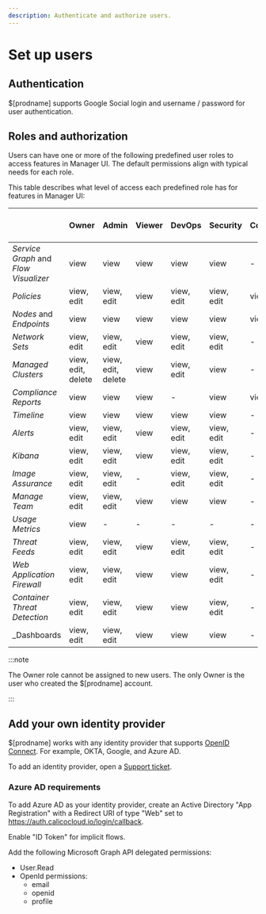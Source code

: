 ```yaml
---
description: Authenticate and authorize users.
---
```


# Set up users

## Authentication

$[prodname] supports Google Social login and username / password for user authentication.

## Roles and authorization

Users can have one or more of the following predefined user roles to access features in Manager UI.
The default permissions align with typical needs for each role.

This table describes what level of access each predefined role has for features in Manager UI:

|                                       | Owner              | Admin              | Viewer | DevOps     | Security   | Compliance | Usage Metrics | Image Assurance Admin | Dashboards Admin |
| ------------------------------------- | ------------------ | ------------------ | ------ | ---------- | ---------- | ---------- | ------------- | --------------------- | ---------------- |
| _Service Graph_ and _Flow Visualizer_ | view               | view               | view   | view       | view       | -          | -             | -                     | -                |
| _Policies_                            | view, edit         | view, edit         | view   | view, edit | view, edit | view       | -             | -                     | -                |
| _Nodes_ and _Endpoints_               | view               | view               | view   | view       | view       | view       | -             | -                     | -                |
| _Network Sets_                        | view, edit         | view, edit         | view   | view, edit | view, edit | -          | -             | -                     | -                |
| _Managed Clusters_                    | view, edit, delete | view, edit, delete | view   | view, edit | view       | -          | -             | -                     | -                |
| _Compliance Reports_                  | view               | view               | view   | -          | view       | view       | -             | -                     | -                |
| _Timeline_                            | view               | view               | view   | view       | view       | -          | -             | -                     | -                |
| _Alerts_                              | view, edit         | view, edit         | view   | view, edit | view, edit | -          | -             | -                     | -                |
| _Kibana_                              | view, edit         | view, edit         | view   | view, edit | view, edit | -          | -             | -                     | -                |
| _Image Assurance_                     | view, edit         | view, edit         | -      | view, edit | view, edit | -          | -             | view, edit            | -                |
| _Manage Team_                         | view, edit         | view, edit         | view   | view       | view       | -          | -             | -                     | -                |
| _Usage Metrics_                       | view               | -                  | -      | -          | -          | -          | view          | -                     | -                |
| _Threat Feeds_                        | view, edit         | view, edit         | view   | view, edit | view, edit | -          | -             | -                     | -                |
| _Web Application Firewall_            | view, edit         | view, edit         | view   | view       | view, edit | -          | -             | -                     | -                |
| _Container Threat Detection_          | view, edit         | view, edit         | view   | view       | view, edit | -          | -             | -                     | -                |
| _Dashboards                           | view, edit         | view, edit         | view   | view       | view       | -          | -             | -                     | view, edit       |

:::note

The Owner role cannot be assigned to new users. The only Owner is the user who created the $[prodname] account.

:::

## Add your own identity provider

$[prodname] works with any identity provider that supports [OpenID Connect](https://openid.net/connect/). For example, OKTA, Google, and Azure AD.

To add an identity provider, open a [Support ticket](https://support.tigera.io/).

### Azure AD requirements

To add Azure AD as your identity provider, create an Active Directory "App Registration" with a Redirect URI of type "Web" set to https://auth.calicocloud.io/login/callback.

Enable "ID Token" for implicit flows.

Add the following Microsoft Graph API delegated permissions:

- User.Read
- OpenId permissions:
  - email
  - openid
  - profile
